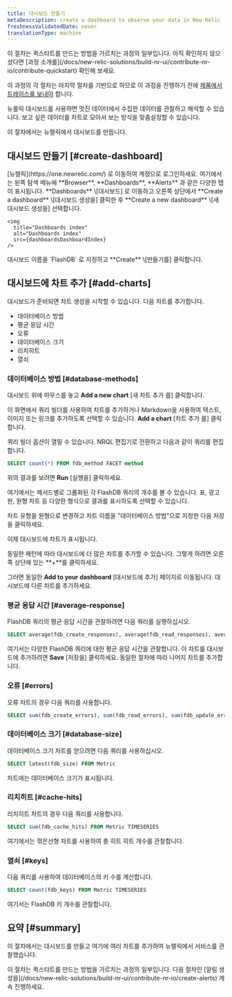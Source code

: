```yaml
---
title: 대시보드 만들기
metaDescription: create a dashboard to observe your data in New Relic
freshnessValidatedDate: never
translationType: machine
---
```



<Callout variant="tip">
  이 절차는 퀵스타트를 만드는 방법을 가르치는 과정의 일부입니다. 아직 확인하지 않으셨다면 [과정 소개를](/docs/new-relic-solutions/build-nr-ui/contribute-nr-io/contribute-quickstart) 확인해 보세요.

  이 과정의 각 절차는 마지막 절차를 기반으로 하므로 이 과정을 진행하기 전에 [제품에서 트레이스를 보내야](/docs/new-relic-solutions/build-nr-ui/contribute-nr-io/send-traces) 합니다.
</Callout>

뉴롤릭 대시보드를 사용하면 멋진 데이터에서 수집한 데이터를 관찰하고 해석할 수 있습니다. 보고 싶은 데이터를 차트로 모아서 보는 방식을 맞춤설정할 수 있습니다.

이 절차에서는 뉴렐릭에서 대시보드를 만듭니다.

## 대시보드 만들기 [#create-dashboard]

<Steps>
  <Step>
    [뉴렐릭](https://one.newrelic.com/) 로 이동하여 계정으로 로그인하세요. 여기에서는 왼쪽 탐색 메뉴에 **Browser**, **Dashboards**, **Alerts** 과 같은 다양한 탭이 표시됩니다.
  </Step>

  <Step>
    **Dashboards** \[대시보드] 로 이동하고 오른쪽 상단에서 **Create a dashboard** \[대시보드 생성을] 클릭한 후 **Create a new dashboard** \[새 대시보드 생성을] 선택합니다.

    <img
      title="Dashboards index"
      alt="Dashboards index"
      src={dashboardsDashboardIndex}
    />
  </Step>

  <Step>
    대시보드 이름을 `FlashDB` 로 지정하고 **Create** \[만들기를] 클릭합니다.
  </Step>
</Steps>

## 대시보드에 차트 추가 [#add-charts]

대시보드가 준비되면 차트 생성을 시작할 수 있습니다. 다음 차트를 추가합니다.

* 데이터베이스 방법
* 평균 응답 시간
* 오류
* 데이터베이스 크기
* 리치히트
* 열쇠

### 데이터베이스 방법 [#database-methods]

대시보드 위에 마우스를 놓고 **Add a new chart** \[새 차트 추가 를] 클릭합니다.

이 화면에서 쿼리 빌더를 사용하여 차트를 추가하거나 Markdown을 사용하여 텍스트, 이미지 또는 링크를 추가하도록 선택할 수 있습니다. **Add a chart** \[차트 추가 를] 클릭합니다.

쿼리 빌더 옵션이 열릴 수 있습니다. NRQL 편집기로 전환하고 다음과 같이 쿼리를 편집합니다.

```sql
SELECT count(*) FROM fdb_method FACET method 
```

위의 결과를 보려면 **Run** \[실행을] 클릭하세요.

여기에서는 메서드별로 그룹화된 각 FlashDB 쿼리의 개수를 볼 수 있습니다. 표, 광고판, 원형 차트 등 다양한 형식으로 결과를 표시하도록 선택할 수 있습니다.

차트 유형을 원형으로 변경하고 차트 이름을 "데이터베이스 방법"으로 지정한 다음 저장을 클릭하세요.

이제 대시보드에 차트가 표시됩니다.

동일한 패턴에 따라 대시보드에 더 많은 차트를 추가할 수 있습니다. 그렇게 하려면 오른쪽 상단에 있는 **+**를 클릭하세요.

그러면 동일한 **Add to your dashboard** \[대시보드에 추가] 페이지로 이동됩니다. 대시보드에 다른 차트를 추가하세요.

### 평균 응답 시간 [#average-response]

FlashDB 쿼리의 평균 응답 시간을 관찰하려면 다음 쿼리를 실행하십시오.

```sql
SELECT average(fdb_create_responses), average(fdb_read_responses), average(fdb_update_responses), average(fdb_delete_responses) FROM Metric TIMESERIES
```

여기서는 다양한 FlashDB 쿼리에 대한 평균 응답 시간을 관찰합니다. 이 차트를 대시보드에 추가하려면 **Save** \[저장을] 클릭하세요. 동일한 절차에 따라 나머지 차트를 추가합니다.

### 오류 [#errors]

오류 차트의 경우 다음 쿼리를 사용합니다.

```sql
SELECT sum(fdb_create_errors), sum(fdb_read_errors), sum(fdb_update_errors), sum(fdb_delete_errors) FROM Metric TIMESERIES
```

### 데이터베이스 크기 [#database-size]

데이터베이스 크기 차트를 얻으려면 다음 쿼리를 사용하십시오.

```sql
SELECT latest(fdb_size) FROM Metric
```

차트에는 데이터베이스 크기가 표시됩니다.

### 리치히트 [#cache-hits]

리치히트 차트의 경우 다음 쿼리를 사용합니다.

```sql
SELECT sum(fdb_cache_hits) FROM Metric TIMESERIES
```

여기에서는 꺾은선형 차트를 사용하여 총 히트 히트 개수를 관찰합니다.

### 열쇠 [#keys]

다음 쿼리를 사용하여 데이터베이스의 키 수를 계산합니다.

```sql
SELECT count(fdb_keys) FROM Metric TIMESERIES
```

여기서는 FlashDB 키 개수를 관찰합니다.

## 요약 [#summary]

이 절차에서는 대시보드를 만들고 여기에 여러 차트를 추가하여 뉴렐릭에서 서비스를 관찰했습니다.

<Callout variant="tip">
  이 절차는 퀵스타트를 만드는 방법을 가르치는 과정의 일부입니다. 다음 절차인 [알림 생성을](/docs/new-relic-solutions/build-nr-ui/contribute-nr-io/create-alerts) 계속 진행하세요.
</Callout>